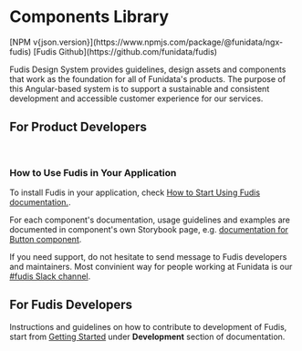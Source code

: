 
<Meta title="Documentation/Introduction/Welcome" />

<div class="full-width-bg">

# Components Library

</div>

<div class="version-badges">
  <span class="fudis-badge__primary">
    [NPM v{json.version}](https://www.npmjs.com/package/@funidata/ngx-fudis)
  </span>
  <span class="fudis-badge__primary">[Fudis Github](https://github.com/funidata/fudis)</span>
</div>

Fudis Design System provides guidelines, design assets and components that work as the foundation for all of Funidata's products. The purpose of this Angular-based system is to support a sustainable and consistent development and accessible customer experience for our services.

## For Product Developers

<br />

### How to Use Fudis in Your Application

To install Fudis in your application, check [How to Start Using Fudis documentation.](/docs/documentation-introduction-how-to-start-using-fudis--documentation).

For each component's documentation, usage guidelines and examples are documented in component's own Storybook page, e.g. [documentation for Button component](/docs/components-button--documentation).

If you need support, do not hesitate to send message to Fudis developers and maintainers. Most convinient way for people working at Funidata is our [#fudis Slack channel](https://sisudev.slack.com/archives/C03G46K6LG1).

## For Fudis Developers

Instructions and guidelines on how to contribute to development of Fudis, start from [Getting Started](/docs/documentation-development-getting-started--documentation) under **Development** section of documentation.
